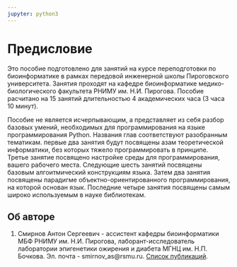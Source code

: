 ```yaml
---
jupyter: python3
---
```


# Предисловие {.unnumbered}

Это пособие подготовлено для занятий на курсе переподготовки по биоинформатике в рамках передовой инженерной школы Пироговского университета. Занятия проходят на кафедре биоинформатике медико-биологического факультета РНИМУ им. Н.И. Пирогова. Пособие расчитано на 15 занятий длительностью 4 академических часа (3 часа 10 минут).

Пособие не является исчерпывающим, а представляет из себя разбор базовых умений, необходимых для программирования на языке программирования Python. Названия глав соответствуют разобранным тематикам. первые два занятия будут посвящены азам теоретической информатики, без которых тяжело программировать в принципе. Третье занятие посвящено настройке среды для программирования, вашего рабочего места. Следующие шесть занятий посвящены базовым алгоитмический конструкциям языка. Затем два занятия посвящены парадигме объектно-ориентированного программирования, на которой основан язык. Последние четыре занятия посвящены самым широко используемым в науке библиотекам.

## Об авторе

1.  Смирнов Антон Сергеевич - ассистент кафедры биоинформатики МБФ РНИМУ им. Н.И. Пирогова, лаборант-исследователь лаборатории эпигенетики ожирения и диабета МГНЦ им. Н.П. Бочкова. Эл. почта - smirnov_as\@rsmu.ru. [Список публикаций](https://orcid.org/0000-0002-7510-1602).
